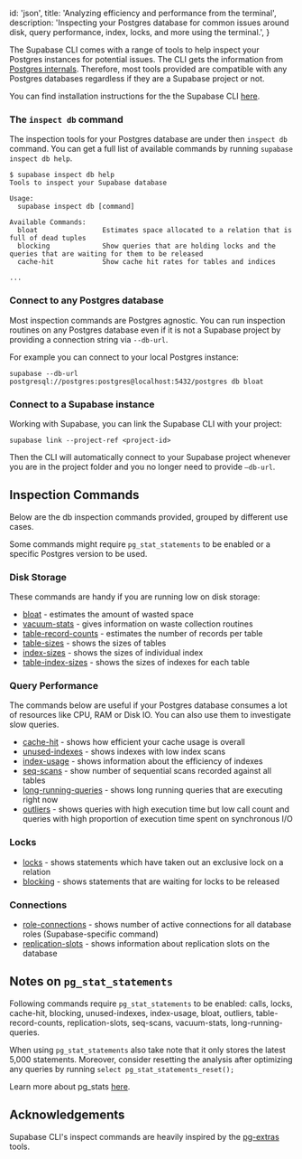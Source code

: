 
  id: 'json',
  title: 'Analyzing efficiency and performance from the terminal',
  description:
    'Inspecting your Postgres database for common issues around disk, query performance, index, locks, and more using the terminal.',
}

The Supabase CLI comes with a range of tools to help inspect your Postgres instances for potential issues. The CLI gets the information from <a href="https://www.postgresql.org/docs/current/internals.html" target="_blank">Postgres internals</a>. Therefore, most tools provided are compatible with any Postgres databases regardless if they are a Supabase project or not.

You can find installation instructions for the the Supabase CLI <a href="/docs/guides/cli" target="_blank">here</a>.


### The `inspect db` command

The inspection tools for your Postgres database are under then `inspect db` command. You can get a full list of available commands by running `supabase inspect db help`.

```
$ supabase inspect db help
Tools to inspect your Supabase database

Usage:
  supabase inspect db [command]

Available Commands:
  bloat                Estimates space allocated to a relation that is full of dead tuples
  blocking             Show queries that are holding locks and the queries that are waiting for them to be released
  cache-hit            Show cache hit rates for tables and indices

...
```

### Connect to any Postgres database

Most inspection commands are Postgres agnostic. You can run inspection routines on any Postgres database even if it is not a Supabase project by providing a connection string via `--db-url`.

For example you can connect to your local Postgres instance:

```
supabase --db-url postgresql://postgres:postgres@localhost:5432/postgres db bloat
```

### Connect to a Supabase instance

Working with Supabase, you can link the Supabase CLI with your project:

```
supabase link --project-ref <project-id>
```

Then the CLI will automatically connect to your Supabase project whenever you are in the project folder and you no longer need to provide `—db-url`.

## Inspection Commands

Below are the db inspection commands provided, grouped by different use cases.

<Admonition type="note">

Some commands might require `pg_stat_statements` to be enabled or a specific Postgres version to be used.

</Admonition>

### Disk Storage

These commands are handy if you are running low on disk storage:

- [bloat](/docs/reference/cli/supabase-inspect-db-bloat) - estimates the amount of wasted space
- [vacuum-stats](/docs/reference/cli/supabase-inspect-db-vacuum-stats) - gives information on waste collection routines
- [table-record-counts](/docs/reference/cli/supabase-inspect-db-table-record-counts) - estimates the number of records per table
- [table-sizes](/docs/reference/cli/supabase-inspect-db-table-sizes) - shows the sizes of tables
- [index-sizes](/docs/reference/cli/supabase-inspect-db-index-sizes) - shows the sizes of individual index
- [table-index-sizes](/docs/reference/cli/supabase-inspect-db-table-index-sizes) - shows the sizes of indexes for each table

### Query Performance

The commands below are useful if your Postgres database consumes a lot of resources like CPU, RAM or Disk IO. You can also use them to investigate slow queries.

- [cache-hit](/docs/reference/cli/supabase-inspect-db-cache-hit) - shows how efficient your cache usage is overall
- [unused-indexes](/docs/reference/cli/supabase-inspect-db-unused-indexes) - shows indexes with low index scans
- [index-usage](/docs/reference/cli/supabase-inspect-db-index-usage) - shows information about the efficiency of indexes
- [seq-scans](/docs/reference/cli/supabase-inspect-db-seq-scans) - show number of sequential scans recorded against all tables
- [long-running-queries](/docs/reference/cli/supabase-inspect-db-long-running-queries) - shows long running queries that are executing right now
- [outliers](/docs/reference/cli/supabase-inspect-db-outliers) - shows queries with high execution time but low call count and queries with high proportion of execution time spent on synchronous I/O

### Locks

- [locks](/docs/reference/cli/supabase-inspect-db-locks) - shows statements which have taken out an exclusive lock on a relation
- [blocking](/docs/reference/cli/supabase-inspect-db-blocking) - shows statements that are waiting for locks to be released

### Connections

- [role-connections](/docs/reference/cli/supabase-inspect-db-role-connections) - shows number of active connections for all database roles (Supabase-specific command)
- [replication-slots](/docs/reference/cli/supabase-inspect-db-replication-slots) - shows information about replication slots on the database

## Notes on `pg_stat_statements`

Following commands require `pg_stat_statements` to be enabled: calls, locks, cache-hit, blocking, unused-indexes, index-usage, bloat, outliers, table-record-counts, replication-slots, seq-scans, vacuum-stats, long-running-queries.

When using `pg_stat_statements` also take note that it only stores the latest 5,000 statements. Moreover, consider resetting the analysis after optimizing any queries by running `select pg_stat_statements_reset();`

Learn more about pg_stats [here](https://supabase.com/docs/guides/database/extensions/pg_stat_statements).

## Acknowledgements

Supabase CLI's inspect commands are heavily inspired by the <a href="https://github.com/heroku/heroku-pg-extras" target="_blank">pg-extras</a> tools.


